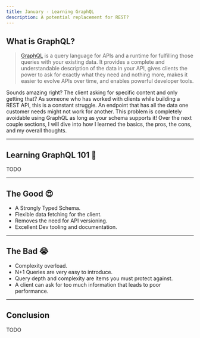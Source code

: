```yaml
---
title: January - Learning GraphQL
description: A potential replacement for REST?
---
```


## What is GraphQL?

> [GraphQL](https://graphql.org/) is a query language for APIs and a runtime for fulfilling those queries with your existing data.
> It provides a complete and understandable description of the data in your API,
> gives clients the power to ask for exactly what they need and nothing more,
> makes it easier to evolve APIs over time, and enables powerful developer tools.

Sounds amazing right? The client asking for specific content and only getting that?
As someone who has worked with clients while building a REST API, this is a constant struggle.
An endpoint that has all the data one customer needs might not work for another.
This problem is completely avoidable using GraphQL as long as your schema supports it!
Over the next couple sections, I will dive into how I learned the basics, the pros, the cons, and my overall thoughts.

---

## Learning GraphQL 101 🧠

TODO

---

## The Good 😍

- A Strongly Typed Schema.
- Flexible data fetching for the client.
- Removes the need for API versioning.
- Excellent Dev tooling and documentation.

---

## The Bad 😭

- Complexity overload.
- N+1 Queries are very easy to introduce.
- Query depth and complexity are items you must protect against.
- A client can ask for too much information that leads to poor performance.

---

## Conclusion

TODO
